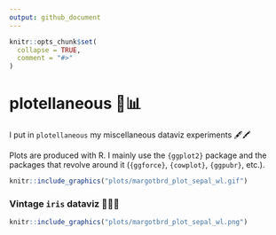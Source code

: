 ```yaml
---
output: github_document
---
```


<!-- README.md is generated from README.Rmd. Please edit that file -->

```r
knitr::opts_chunk$set(
  collapse = TRUE,
  comment = "#>"
)
```

# plotellaneous 🎨📊

<!-- badges: start -->
<!-- badges: end -->

I put in `plotellaneous` my miscellaneous dataviz experiments 🖋🖍

Plots are produced with R. I mainly use the `{ggplot2}` package and the packages that revolve around it (`{ggforce}`, `{cowplot}`, `{ggpubr}`, etc.). 

```r
knitr::include_graphics("plots/margotbrd_plot_sepal_wl.gif")
```

### Vintage `iris` dataviz 🌸🌸🌸

```r
knitr::include_graphics("plots/margotbrd_plot_sepal_wl.png")
```
